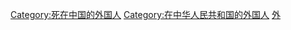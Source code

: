 [[Category:死在中国的外国人|Category:死在中国的外国人]]
[[Category:在中华人民共和国的外国人|Category:在中华人民共和国的外国人]]
[[Category:中华人民共和国死者|外]]